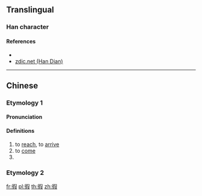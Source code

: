 ==Translingual==

===Han character===
{{Han char|rn=60|rad=彳|as=09|sn=12|four=27247|canj=HORSE|ids=⿰彳叚}}

====References====
* {{Han ref|kx=0369.120|dkj=10173|dj=0695.040|hdz=20836.100|uh=5FA6|ud=24486|bh=D8F5|bd=55541}}
* [http://www.zdic.net/z/19/js/5FA6.htm zdic.net (Han Dian)]

----

==Chinese==

===Etymology 1===
{{zh-forms}}

====Pronunciation====
{{zh-pron
|m=jiǎ
|c=gaa2
|h=pfs=
|md=
|mn=
|w=
|mc=
|oc=
|cat=v,pn
}}

====Definitions====
{{zh-hanzi}}

# to [[reach]], to [[arrive]]
# to [[come]]
# {{surname|lang=zh}}

===Etymology 2===
{{zh-see|遐|v}}

[[fr:徦]]
[[pl:徦]]
[[th:徦]]
[[zh:徦]]